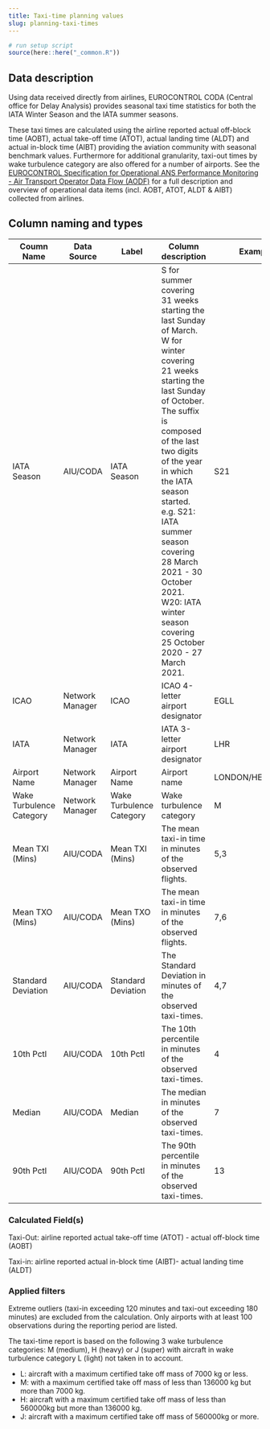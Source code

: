 ```yaml
---
title: Taxi-time planning values
slug: planning-taxi-times
---
```

```r
# run setup script
source(here::here("_common.R"))
```

## Data description

Using data received directly from airlines, EUROCONTROL CODA (Central office for Delay Analysis) provides seasonal taxi time statistics for both the IATA Winter Season and the IATA summer seasons.

These taxi times are calculated using the airline reported actual off-block time (AOBT), actual take-off time (ATOT), actual landing time (ALDT) and actual in-block time (AIBT) providing the aviation community with seasonal benchmark values.
Furthermore for additional granularity, taxi-out times by wake turbulence category are also offered for a number of airports.
See the <a href="https://www.eurocontrol.int/publication/eurocontrol-specification-aodf" target="_blank">EUROCONTROL Specification for Operational ANS Performance Monitoring - Air Transport Operator Data Flow (AODF)</a> for a full description and overview of operational data items (incl. AOBT, ATOT, ALDT & AIBT) collected from airlines.

## Column naming and types

| Coumn   Name             | Data Source     | Label                      | Column description                                                                                                                                                                                                                                                                                                                                                                      | Example         |
|--------------------------|-----------------|----------------------------|-----------------------------------------------------------------------------------------------------------------------------------------------------------------------------------------------------------------------------------------------------------------------------------------------------------------------------------------------------------------------------------------|-----------------|
| IATA Season              | AIU/CODA        | IATA Season                | S for summer covering 31 weeks   starting the last Sunday of March. W for winter covering 21 weeks starting the last Sunday of   October.  The suffix is composed of the   last two digits of the year in which the IATA season started. e.g. S21: IATA   summer season covering 28 March 2021 - 30 October 2021.   W20: IATA winter season covering 25   October 2020 - 27 March 2021. | S21             |
| ICAO                     | Network Manager | ICAO                       | ICAO 4-letter   airport designator                                                                                                                                                                                                                                                                                                                                                      | EGLL            |
| IATA                     | Network Manager | IATA                       | IATA 3-letter   airport designator                                                                                                                                                                                                                                                                                                                                                      | LHR             |
| Airport Name             | Network Manager | Airport Name               | Airport   name                                                                                                                                                                                                                                                                                                                                                                          | LONDON/HEATHROW |
| Wake Turbulence Category | Network Manager | Wake Turbulence   Category | Wake turbulence   category                                                                                                                                                                                                                                                                                                                                                              | M               |
| Mean TXI (Mins)          | AIU/CODA        | Mean TXI (Mins)            | The mean taxi-in   time in minutes of the observed flights.                                                                                                                                                                                                                                                                                                                             | 5,3             |
| Mean TXO (Mins)          | AIU/CODA        | Mean TXO (Mins)            | The mean taxi-in   time in minutes of the observed flights.                                                                                                                                                                                                                                                                                                                             | 7,6             |
| Standard Deviation       | AIU/CODA        | Standard   Deviation       | The Standard   Deviation in minutes of the observed taxi-times.                                                                                                                                                                                                                                                                                                                         | 4,7             |
| 10th Pctl                | AIU/CODA        | 10th Pctl                  | The 10th   percentile in minutes of the observed taxi-times.                                                                                                                                                                                                                                                                                                                            | 4               |
| Median                   | AIU/CODA        | Median                     | The median in   minutes of the observed taxi-times.                                                                                                                                                                                                                                                                                                                                     | 7               |
| 90th Pctl                | AIU/CODA        | 90th Pctl                  | The 90th   percentile in minutes of the observed taxi-times.                                                                                                                                                                                                                                                                                                                            | 13              |


### Calculated Field(s)
Taxi-Out: airline reported actual take-off time (ATOT) - actual off-block time (AOBT)

Taxi-in: airline reported actual in-block time (AIBT)- actual landing time (ALDT)

### Applied filters
Extreme outliers (taxi-in exceeding 120 minutes and taxi-out exceeding 180 minutes) are excluded from the calculation.
Only airports with at least 100 observations during the reporting period are listed.

The taxi-time report is based on the following 3 wake turbulence categories: M (medium), H (heavy) or J (super) with  aircraft in wake turbulence category L (light) not taken in to account.

* L: aircraft with a maximum certified take off mass of 7000 kg or less. 
* M: with a maximum certified take off mass of less than 136000 kg but more than 7000 kg. 
* H: aircraft with a maximum certified take off mass of less than 560000kg but more than 136000 kg. 
* J: aircraft with a maximum certified take off mass of 560000kg or more.